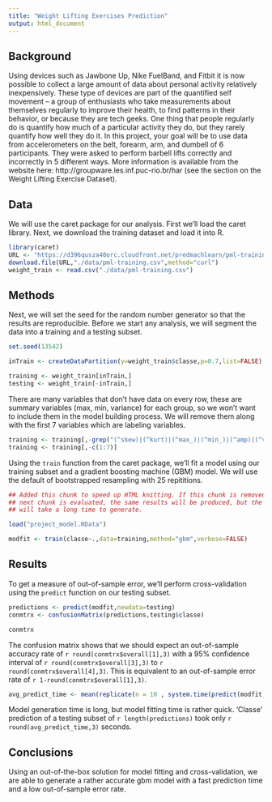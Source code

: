 ```yaml
---
title: "Weight Lifting Exercises Prediction"
output: html_document
---
```

## Background  
Using devices such as Jawbone Up, Nike FuelBand, and Fitbit it is now possible to collect a large amount of data about personal activity relatively inexpensively. These type of devices are part of the quantified self movement – a group of enthusiasts who take measurements about themselves regularly to improve their health, to find patterns in their behavior, or because they are tech geeks. One thing that people regularly do is quantify how much of a particular activity they do, but they rarely quantify how well they do it. In this project, your goal will be to use data from accelerometers on the belt, forearm, arm, and dumbell of 6 participants. They were asked to perform barbell lifts correctly and incorrectly in 5 different ways. More information is available from the website here: http://groupware.les.inf.puc-rio.br/har (see the section on the Weight Lifting Exercise Dataset). 

## Data  
We will use the caret package for our analysis. First we'll load the caret library. Next, we download the training dataset and load it into R.  

```r
library(caret)
URL <- "https://d396qusza40orc.cloudfront.net/predmachlearn/pml-training.csv"
download.file(URL,"./data/pml-training.csv",method="curl")
weight_train <- read.csv("./data/pml-training.csv")
```

## Methods  
Next, we will set the seed for the random number generator so that the results are reproducible. Before we start any analysis, we will segment the data into a training and a testing subset. 

```r
set.seed(13542)

inTrain <- createDataPartition(y=weight_train$classe,p=0.7,list=FALSE)

training <- weight_train[inTrain,]
testing <- weight_train[-inTrain,]
```

There are many variables that don't have data on every row, these are summary variables (max, min, variance) for each group, so we won't want to include them in the model building process. We will remove them along with the first 7 variables which are labeling variables.  

```r
training <- training[,-grep("(^skew)|(^kurt)|(^max_)|(^min_)|(^amp)|(^var_)|(^stddev)|(^avg_)",colnames(training))]
training <- training[,-c(1:7)]
```

Using the `train` function from the caret package, we'll fit a model using our training subset and a gradient boosting machine (GBM) model. We will use the default of bootstrapped resampling with 25 repititions.   

```r
## Added this chunk to speed up HTML knitting. If this chunk is removed and the
## next chunk is evaluated, the same results will be produced, but the document
## will take a long time to generate.

load("project_model.RData")
```

```r
modfit <- train(classe~.,data=training,method="gbm",verbose=FALSE)
```

## Results  
To get a measure of out-of-sample error, we'll perform cross-validation using the `predict` function on our testing subset.  

```r
predictions <- predict(modfit,newdata=testing)
conmtrx <- confusionMatrix(predictions,testing$classe)
```
```r
conmtrx
```

The confusion matrix shows that we should expect an out-of-sample accuracy rate of `r round(conmtrx$overall[1],3)` with a 95% confidence interval of `r round(conmtrx$overall[3],3)` to `r round(conmtrx$overall[4],3)`. This is equivalent to an out-of-sample error rate of  `r 1-round(conmtrx$overall[1],3)`.  

```r
avg_predict_time <- mean(replicate(n = 10 , system.time(predict(modfit,newdata=testing))[3]))
```

Model generation time is long, but model fitting time is rather quick. 'Classe' prediction of a testing subset of `r length(predictions)` took only `r round(avg_predict_time,3)` seconds.  

## Conclusions    
Using an out-of-the-box solution for model fitting and cross-validation, we are able to generate a rather accurate gbm model with a fast prediction time and a low out-of-sample error rate. 
